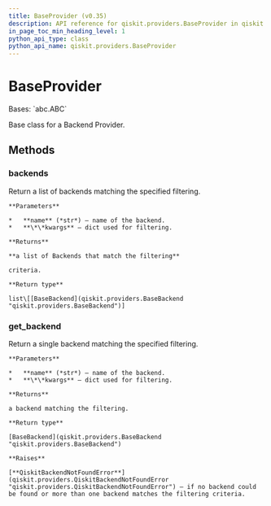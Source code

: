 ```yaml
---
title: BaseProvider (v0.35)
description: API reference for qiskit.providers.BaseProvider in qiskit v0.35
in_page_toc_min_heading_level: 1
python_api_type: class
python_api_name: qiskit.providers.BaseProvider
---
```


# BaseProvider

<Class id="qiskit.providers.BaseProvider" isDedicatedPage={true} github="https://github.com/qiskit/qiskit/tree/stable/0.20/qiskit/providers/baseprovider.py" signature="BaseProvider(*args, **kwargs)" modifiers="class">
  Bases: `abc.ABC`

  Base class for a Backend Provider.

  ## Methods

  <span id="qiskit-providers-baseprovider-backends" />

  ### backends

  <Function id="qiskit.providers.BaseProvider.backends" signature="BaseProvider.backends(name=None, **kwargs)" modifiers="abstract">
    Return a list of backends matching the specified filtering.

    **Parameters**

    *   **name** (*str*) – name of the backend.
    *   **\*\*kwargs** – dict used for filtering.

    **Returns**

    **a list of Backends that match the filtering**

    criteria.

    **Return type**

    list\[[BaseBackend](qiskit.providers.BaseBackend "qiskit.providers.BaseBackend")]
  </Function>

  <span id="qiskit-providers-baseprovider-get-backend" />

  ### get\_backend

  <Function id="qiskit.providers.BaseProvider.get_backend" signature="BaseProvider.get_backend(name=None, **kwargs)">
    Return a single backend matching the specified filtering.

    **Parameters**

    *   **name** (*str*) – name of the backend.
    *   **\*\*kwargs** – dict used for filtering.

    **Returns**

    a backend matching the filtering.

    **Return type**

    [BaseBackend](qiskit.providers.BaseBackend "qiskit.providers.BaseBackend")

    **Raises**

    [**QiskitBackendNotFoundError**](qiskit.providers.QiskitBackendNotFoundError "qiskit.providers.QiskitBackendNotFoundError") – if no backend could be found or more than one backend matches the filtering criteria.
  </Function>
</Class>

